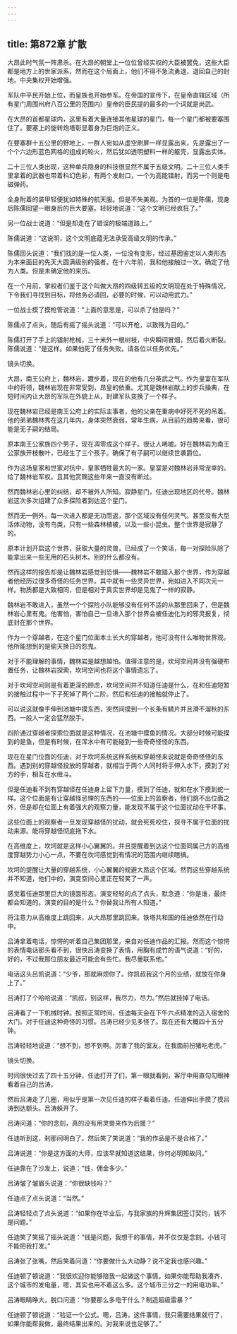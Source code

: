```yaml
---
---
---
```

title: 第872章 扩散
---



大昂此时气氛一阵肃杀。在大昂的朝堂上一位位曾经实权的大臣被罢免，这些大臣都是地方上的世家派系，然而在这个局面上，他们不得不急流勇退，退回自己的封地。中央集权开始增强。

军队中平民开始上位，而皇族也开始参军。在帝国的宣传下，在皇帝直辖区域（所有星门周围州府八百公里的范围内）皇帝的臣民提的最多的一个词就是尚武。

在大昂的首都星球内，这里有着大量连接其他星球的星门，每一个星门都被要塞围住了。要塞上的旋转炮塔彰显着身为巨炮的正义。

在要塞群十五公里的野地上，一群人宛如从虚空刷屏一样显露出来，先是露出了一个个六边形蓝色网格的组成的轮火，然后犹如透明塑料一样的躯壳，显露出实体。

二十三位人类出现，这种单兵隐身的科技很显然不属于五级文明。二十三位人类手里拿着的武器也带着科幻色彩，有两个发射口，一个为高能镭射，而另一个则是电磁弹药。

全身附着的装甲轻便犹如特殊的航天服。但是不失美观。为首的一位是陈儒，现身后陈儒回望一眼身后的巨大要塞。轻轻地说道：“这个文明已经疯狂了。”

另一位战士说道：“但是却走在了错误的极端道路上。”

陈儒说道：“这说明，这个文明底蕴无法承受高级文明的传承。”

陈儒回头说道：“我们找的是一位人类，一位没有变形，经过基因鉴定以人类形态为本来面目的先天大圆满级别的强者。在十六年前，我和他接触过一次。确定了他为人类。但是未确定他的来历。

在一个月前，掌权者们鉴于这个叫做大昂的四级转五级的文明现在处于特殊情况，下令我们寻找到目标，将他务必请回，必要的时候，可以动用武力。”

一位战士摸了摸枪管说道：“上面的意思是，可以杀了他是吗？”

陈儒点了点头，随后有摇了摇头说道：“可以开枪，以致残为目的。”

陈儒打开了手上的镭射枪械，三十米外一根树枝，中央瞬间冒烟，然后着火断裂。陈儒说道：“是这样。如果他死了任务失败。请各位以任务优先。”

镜头切换。

大昂，南王公府上，魏林岩，踱步着，现在的他有几分英武之气。作为皇室在军队中的将领，魏林岩现在非常受到，昂皇的依重。尤其是魏林岩献上的步兵操典，在短时间内让大昂的军队在外貌上从，封建军队变换了一个样子。

现在魏林岩已经是南王公府上的实际主事者，他的父亲在重病中好死不死的吊着。他的弟弟魏林秀在这几年内，身体突然衰弱，常年生病，从目前的趋势来看，很可能是无子嗣的结局。

原本南王公家族四个男子，现在凋零成这个样子。很让人唏嘘。好在魏林岩为南王公家族开枝散叶，已经生了三个孩子。确保了有子嗣可以继续世袭爵位。

作为这场皇家和世家对抗中，皇家牺牲最大的一家。皇室是对魏林岩非常宠幸的。给了魏林岩军权。且其他赏赐这些年来一直没有断过。

然而魏林岩心里的纠结，却不被外人所知。寂静星门，任迪出现地区的代号。魏林岩这次多次组建了众多探险者到达这个星门。

然而无一例外，每一次进入都是无功而返，那个区域没有任何灵气。甚至没有大型活体动物，没有鸟类，只有一些森林植被，以及一些小昆虫。整个世界是寂静了的。

原本计划开启这个世界，获取大量的灵兽，已经成了一个笑话，每一对探险队除了能拿出来一些无用的石头树木。别的什么都没有。

然而这样的报告却是让魏林岩感觉到恐惧——魏林岩不敢踏入那个世界，作为穿越者他经历过很多奇怪的任务世界。其中就有一些灵异世界，宛如进入不同次元一样。物质都是大致相同，但是相对于真实世界却是见鬼了一样的寂静。

魏林岩不敢进入，虽然一个个探险小队能够没有任何不适的从那里回来了，但是魏林岩心里有鬼。他害怕，害怕自己一旦进入那个世界会被任迪化为的邪灵报复，彻底封在那个世界。

作为一个穿越者，在这个星门位面本土长大的穿越者，他可没有什么唯物世界观。他所能想到的是偷天换日的怨鬼。

对于不能理解的事情，魏林岩是越想越怕。值得注意的是，坎坷空间并没有强硬布置任务，让魏林岩探索，坎坷空间也将这个事情遗忘了。

对于坎坷空间则是有着更深的顾虑，坎坷空间并不知道任迪是什么，在和任迪短暂的接触过程中一下子死掉了两个二阶。然后和任迪的接触就停止了。

可以说这就像手伸到池塘中摸东西，突然间摸到一个长条有鳞片并且滑不溜秋的东西。一般人一定会猛然脱手。

四阶通过穿越者探索位面就是这种情况，在池塘中摸鱼的情况。大部分时候可能摸到的是鱼，但是有时候，在浑水中有可能碰到一些奇奇怪怪的东西。

现在在星门位面的任迪，对于坎坷系统这样系统和穿越怪来说就是奇奇怪怪的东西。遇到别的穿越怪投放的穿越者，就相当于两个人同时将手伸入水下，摸到了对方的手，相互在水缠斗。

但是任迪看不到有穿越怪在任迪身上留下力量，摸到了任迪，就和在水下摸到蛇一样。这个位面是有让穿越怪忌惮的东西的——位面上的监察者，他们跳不出位面之外，但是却在位面上有着强大的观察力量，能发现不属于这个位面扰动在干坏事。

这些位面上的观察者一旦发现穿越怪的扰动，就会死死咬住，探寻不属于位面的扰动来源。能将穿越怪彻底拖下水。

在高维度上，坎坷就是这样小心翼翼的。并且提醒着到达这个位面同属己方的高维度穿越势力小心一点，不要在坎坷感觉到有情况的范围内继续瞎搞。

坎坷的提醒让大量的穿越系统，小心翼翼的规避大昂这个区域。然而这些穿越系统并不知道，他们中的，演变空间心里正在轻笑了一声。

感觉着任迪那里巨大的镜面形态。演变轻轻的点了点头，默念道：“你是谁，最终都会知道的。演变的目的是什么？你替我让所有人知道。”

将注意力从高维度上跳回来，从大昂那里跳回来。铁塔共和国的任迪依然在行动中。

吕涛拿着电话，惊愕的听着自己集团那里，来自对任迪作品的汇报。然而这个惊愕的表情电话那头看不到，很快吕涛变换了表情，用胸有成竹的语气说道：“好的，好的，不过我那位朋友最近可能会有些忙。我尽量联系他。”

电话这头吕凯说道：“少爷，那就麻烦你了。你凯叔我这个月的业绩，就放在你身上了。”

吕涛打了个哈哈说道：“凯叔，别这样，我尽力，尽力。”然后就挂掉了电话。

吕涛看了一下机械时钟。按照正常时间，任迪每天会在下午六点精准的迈入宿舍的大门。对于任迪这种奇怪的习惯。吕涛已经少见多怪了。现在还有大概四十五分钟。

吕涛轻轻地说道：“想不到，想不到啊。厉害了我的室友。在我面前扮猪吃老虎。”

镜头切换。

时间很快过去了四十五分钟，任迪打开了们，第一眼就看到，客厅中用直勾勾眼神看着自己的吕涛。

然后吕涛走了几圈，用似乎是第一次见任迪的样子看着任迪。任迪伸出手摸了摸吕涛到达额头。吕涛躲开了。

吕涛问道：“你的念刻，真的没有用灵兽来作为后援？”

任迪听到这，刹那间明白了。然后笑了笑说道：“我的作品是不是合格了。”

吕涛说道：“你是这方面的大师，应该早就知道这结果，你何必明知故问。”

任迪靠在了沙发上，说道：“钱，佣金多少。”

吕涛皱了皱眉头说道：“你很缺钱吗？”

任迪点了点头说道：“当然。”

吕涛轻轻点了点头说道：“如果你在毕业后，与我家族的升辉集团签订契约，钱不是问题。”

任迪笑了笑摇了摇头说道：“钱是问题，我想干的事情，并不仅仅是念刻。小钱可不能把我打发。”

吕涛张了张嘴，然后笑着问道：“你要做什么大动静？说不定我也感兴趣。”

任迪顿了顿说道：“我很欢迎你能够陪我一起做这个事情。如果你能帮助我凑齐，这个城市的发电量，嗯，其实也用不着这么多。这个城市三分之一的用电功率。”

吕涛眼睛睁大，脱口问道：“你要那么多电干什么？制造超级雷暴？”

任迪顿了顿说道：“验证一个公式。嗯，吕涛，这件事情，我只需要结果就行了，如果你能帮我做，最终结果出来的。对我来说也足够了。”